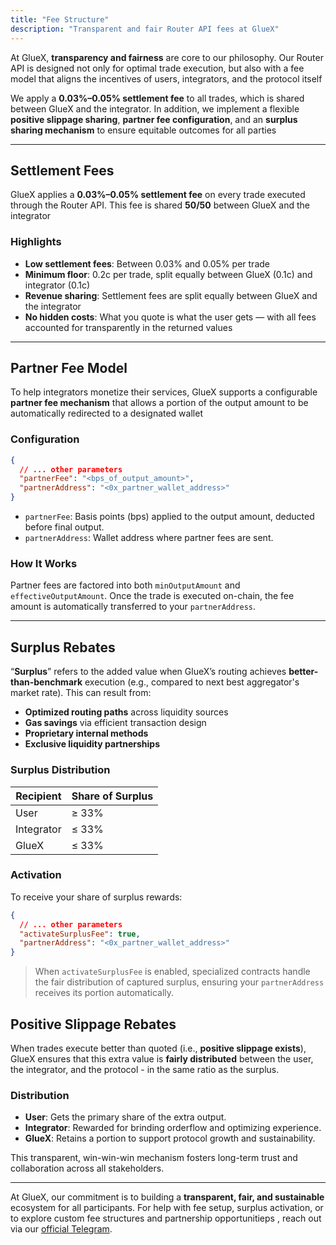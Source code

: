 ```yaml
---
title: "Fee Structure"
description: "Transparent and fair Router API fees at GlueX"
---
```


At GlueX, **transparency and fairness** are core to our philosophy. Our Router API is designed not only for optimal trade execution, but also with a fee model that aligns the incentives of users, integrators, and the protocol itself

We apply a **0.03%–0.05% settlement fee** to all trades, which is shared between GlueX and the integrator. In addition, we implement a flexible **positive slippage sharing**, **partner fee configuration**, and an **surplus sharing mechanism** to ensure equitable outcomes for all parties

---

## Settlement Fees

GlueX applies a **0.03%–0.05% settlement fee** on every trade executed through the Router API. This fee is shared **50/50** between GlueX and the integrator

### Highlights

- **Low settlement fees**: Between 0.03% and 0.05% per trade
- **Minimum floor**: 0.2c per trade, split equally between GlueX (0.1c) and integrator (0.1c)
- **Revenue sharing**: Settlement fees are split equally between GlueX and the integrator
- **No hidden costs**: What you quote is what the user gets — with all fees accounted for transparently in the returned values

---

## Partner Fee Model

To help integrators monetize their services, GlueX supports a configurable **partner fee mechanism** that allows a portion of the output amount to be automatically redirected to a designated wallet

### Configuration

```json
{
  // ... other parameters
  "partnerFee": "<bps_of_output_amount>",
  "partnerAddress": "<0x_partner_wallet_address>"
}
```

- `partnerFee`: Basis points (bps) applied to the output amount, deducted before final output.
- `partnerAddress`: Wallet address where partner fees are sent.

### How It Works

Partner fees are factored into both `minOutputAmount` and `effectiveOutputAmount`. Once the trade is executed on-chain, the fee amount is automatically transferred to your `partnerAddress`.

---

## Surplus Rebates

“**Surplus**” refers to the added value when GlueX’s routing achieves **better-than-benchmark** execution (e.g., compared to next best aggregator's market rate). This can result from:

- **Optimized routing paths** across liquidity sources
- **Gas savings** via efficient transaction design
- **Proprietary internal methods**
- **Exclusive liquidity partnerships**

### Surplus Distribution

| Recipient  | Share of Surplus |
| ---------- | ---------------- |
| User       | ≥ 33%            |
| Integrator | ≤ 33%            |
| GlueX      | ≤ 33%            |

### Activation

To receive your share of surplus rewards:

```json
{
  // ... other parameters
  "activateSurplusFee": true,
  "partnerAddress": "<0x_partner_wallet_address>"
}
```

> When `activateSurplusFee` is enabled, specialized contracts handle the fair distribution of captured surplus, ensuring your `partnerAddress` receives its portion automatically.

## Positive Slippage Rebates

When trades execute better than quoted (i.e., **positive slippage exists**), GlueX ensures that this extra value is **fairly distributed** between the user, the integrator, and the protocol - in the same ratio as the surplus.

### Distribution

- **User**: Gets the primary share of the extra output.
- **Integrator**: Rewarded for brinding orderflow and optimizing experience.
- **GlueX**: Retains a portion to support protocol growth and sustainability.

This transparent, win-win-win mechanism fosters long-term trust and collaboration across all stakeholders.

---

At GlueX, our commitment is to building a **transparent, fair, and sustainable** ecosystem for all participants. For help with fee setup, surplus activation, or to explore custom fee structures and partnership opportunitieps , reach out via our [official Telegram](https://t.me/+_VmO_gIrNjxiZWE0).
